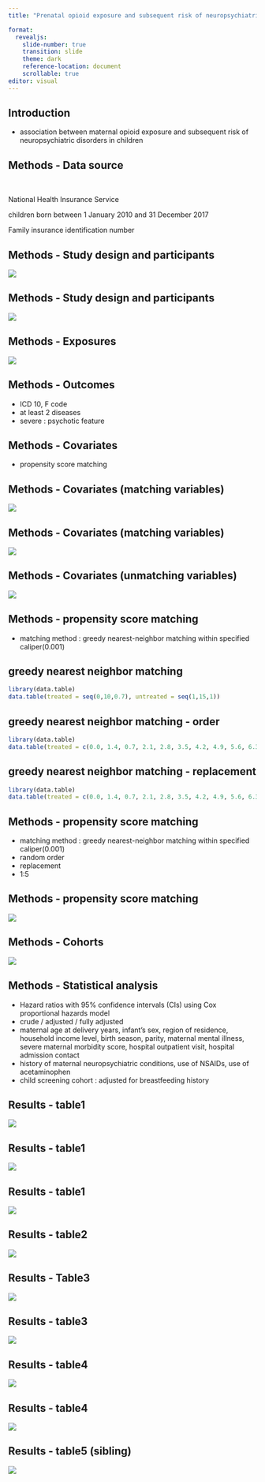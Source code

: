 ```yaml
---
title: "Prenatal opioid exposure and subsequent risk of neuropsychiatric disorders in children"

format: 
  revealjs:
    slide-number: true
    transition: slide
    theme: dark
    reference-location: document
    scrollable: true
editor: visual
---
```


## Introduction

-   association between maternal opioid exposure and subsequent risk of neuropsychiatric disorders in children

## Methods - Data source

<br/>

::: {.fragment .fade-in}
National Health Insurance Service
:::

::: {.fragment .fade-in}
children born between 1 January 2010 and 31 December 2017
:::

::: {.fragment .fade-in}
Family insurance identification number
:::

## Methods - Study design and participants

![](docs/BMJ/study population2.jpg)

## Methods - Study design and participants

![](docs/BMJ/study population1.jpg)

## Methods - Exposures 
![](docs/BMJ/exposure1.jpg)

## Methods - Outcomes

-   ICD 10, F code
-   at least 2 diseases
-   severe : psychotic feature

## Methods - Covariates

-   propensity score matching

## Methods - Covariates (matching variables)

![](docs/BMJ/covariates1.jpg)

## Methods - Covariates (matching variables) 
![](docs/BMJ/covariates2.jpg)

## Methods - Covariates (unmatching variables)

![](docs/BMJ/covariates3.jpg)

## Methods - propensity score matching

-   matching method : greedy nearest-neighbor matching within specified caliper(0.001)

## greedy nearest neighbor matching

```r

library(data.table) 
data.table(treated = seq(0,10,0.7), untreated = seq(1,15,1))
```

## greedy nearest neighbor matching - order

```r

library(data.table)
data.table(treated = c(0.0, 1.4, 0.7, 2.1, 2.8, 3.5, 4.2, 4.9, 5.6, 6.3, 7.0, 7.7, 8.4, 9.1, 9.8), untreated = seq(1,15,1))
```

## greedy nearest neighbor matching - replacement

```r
library(data.table) 
data.table(treated = c(0.0, 1.4, 0.7, 2.1, 2.8, 3.5, 4.2, 4.9, 5.6, 6.3, 7.0, 7.7, 8.4, 9.1, 9.8), untreated = seq(0,14,1))
```

## Methods - propensity score matching

-   matching method : greedy nearest-neighbor matching within specified caliper(0.001)
-   random order
-   replacement
-   1:5

## Methods - propensity score matching

![](docs/BMJ/matching1.jpg)

## Methods - Cohorts

![](docs/BMJ/study population1.jpg)

## Methods - Statistical analysis

-   Hazard ratios with 95% confidence intervals (CIs) using Cox proportional hazards model
-   crude / adjusted / fully adjusted
-   maternal age at delivery years, infant's sex, region of residence, household income level, birth season, parity, maternal mental illness, severe maternal morbidity score, hospital outpatient visit, hospital admission contact\
-   history of maternal neuropsychiatric conditions, use of NSAIDs, use of acetaminophen
-   child screening cohort : adjusted for breastfeeding history

## Results - table1

![](docs/BMJ/Table1.1jpg)

## Results - table1

![](docs/BMJ/Table1.2.jpg)

## Results - table1

![](docs/BMJ/Table1.3.jpg)

## Results - table2

![](docs/BMJ/Table2.jpg)

## Results - Table3

![](docs/BMJ/Table3.jpg)

## Results - table3

![](docs/BMJ/Table3.2.jpg)

## Results - table4

![](docs/BMJ/Table4.1.jpg)

## Results - table4

![](docs/BMJ/Table4.2.jpg)

## Results - table5 (sibling)

![](docs/BMJ/Table5.jpg)
